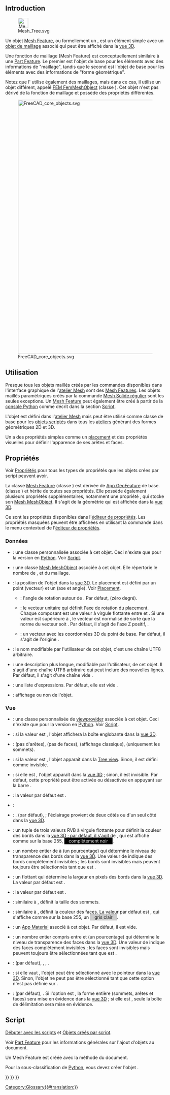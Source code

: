 <languages/>
{{TOCright}}

== Introduction ==

[[File:Mesh_Tree.svg|32px]]

Un objet [[Mesh Feature/fr|Mesh Feature]], ou formellement un {{incode|Mesh::Feature}}, est un élément simple avec un [[Mesh_MeshObject/fr|objet de maillage]] associé qui peut être affiché dans la [[3D_view/fr|vue 3D]].

Une fonction de maillage (Mesh Feature) est conceptuellement similaire à une [[Part_Feature/fr|Part Feature]]. Le premier est l'objet de base pour les éléments avec des informations de "maillage", tandis que le second est l'objet de base pour les éléments avec des informations de "forme géométrique".

Notez que l'{{Button|[[Image:Workbench_FEM.svg|16px]] [[FEM_Workbench/fr|atelier FEM]]}} utilise également des maillages, mais dans ce cas, il utilise un objet différent, appelé [[FEM_Mesh/fr|FEM FemMeshObject]] (classe {{incode|Fem::FemMeshObject}}). Cet objet n'est pas dérivé de la fonction de maillage et possède des propriétés différentes.

[[File:FreeCAD_core_objects.svg|800px]]

{{Caption|Diagramme simplifié des relations entre les objets centraux dans Freecad}}

<span id="Usage"></span>
== Utilisation ==

Presque tous les objets maillés créés par les commandes disponibles dans l'interface graphique de l'[[Mesh_Workbench/fr|atelier Mesh]] sont des [[Mesh_Feature/fr|Mesh Features]]. Les objets maillés paramétriques créés par la commande [[Mesh_BuildRegularSolid/fr|Mesh Solide régulier]] sont les seules exceptions. Un [[Mesh_Feature/fr|Mesh Feature]] peut également être créé à partir de la [[Python_console/fr|console Python]] comme décrit dans la section [[Mesh_Feature/fr#Script|Script]].

L'objet {{incode|Mesh::Feature}} est défini dans l'[[Mesh_Workbench/fr|atelier Mesh]] mais peut être utilisé comme classe de base pour les [[Scripted_objects/fr|objets scriptés]] dans tous les [[Workbenches/fr|ateliers]] générant des formes géométriques 2D et 3D.

Un {{incode|Mesh::Feature}} a des propriétés simples comme un [[Placement/fr|placement]] et des propriétés visuelles pour définir l'apparence de ses arêtes et faces.

<span id="Properties"></span>
== Propriétés ==

Voir [[Property/fr|Propriétés]] pour tous les types de propriétés que les objets crées par script peuvent avoir.

La classe [[Mesh_Feature/fr|Mesh Feature]] (classe {{incode|Mesh::Feature}}) est dérivée de [[App_GeoFeature/fr|App GeoFeature]] de base. (classe {{incode|App::GeoFeature}}) et hérite de toutes ses propriétés. Elle possède également plusieurs propriétés supplémentaires, notamment une propriété {{PropertyData|Mesh}}, qui stocke son [[Mesh_MeshObject/fr|Mesh MeshObject]]. Il s'agit de la géométrie qui est affichée dans la [[3D_view/fr|vue 3D]].

Ce sont les propriétés disponibles dans l'[[Property_editor/fr|éditeur de propriétés]]. Les propriétés masquées peuvent être affichées en utilisant la commande {{MenuCommand|Tout afficher}} dans le menu contextuel de l'[[Property_editor/fr|éditeur de propriétés]].

<span id="Data"></span>
=== Données ===

{{TitleProperty|Base}}

* {{PropertyData|Proxy|PythonObject|Hidden}} : une classe personnalisée associée à cet objet. Ceci n'existe que pour la version en [[Python/fr|Python]]. Voir [[#Script|Script]].
* {{PropertyData|Mesh|MeshKernel}}: une classe [[Mesh_MeshObject/fr|Mesh MeshObject]] associée à cet objet. Elle répertorie le nombre de {{Value|Points}}, {{Value|Edges}} et {{Value|Faces}} du maillage.
* {{PropertyData|Placement|Placement}}: la position de l'objet dans la [[3D_view/fr|vue 3D]]. Le placement est défini par un {{incode|Base}} point (vecteur) et un {{incode|Rotation}} (axe et angle). Voir [[Placement/fr|Placement]].
** {{PropertyData|Angle}}: l'angle de rotation autour de {{PropertyData/fr|Axis}}. Par défaut, {{value|0°}} (zéro degré).
** {{PropertyData|Axis}}: le vecteur unitaire qui définit l'axe de rotation du placement. Chaque composant est une valeur à virgule flottante entre {{value|0}} et {{value|1}}. Si une valeur est supérieure à {{value|1}}, le vecteur est normalisé de sorte que la norme du vecteur soit {{value|1}}. Par défaut, il s'agit de l'axe Z positif, {{value|(0, 0, 1)}}.
** {{PropertyData|Position}}: un vecteur avec les coordonnées 3D du point de base. Par défaut, il s'agit de l'origine {{value|(0, 0, 0)}}.
* {{PropertyData|Label|String}}: le nom modifiable par l'utilisateur de cet objet, c'est une chaîne UTF8 arbitraire.
* {{PropertyData|Label2|String|Hidden}} : une description plus longue, modifiable par l'utilisateur, de cet objet. Il s'agit d'une chaîne UTF8 arbitraire qui peut inclure des nouvelles lignes. Par défaut, il s'agit d'une chaîne vide {{value|""}}.
* {{PropertyData|Expression Engine|ExpressionEngine|Hidden}} : une liste d'expressions. Par défaut, elle est vide {{value|[]}}.
* {{PropertyData|Visibility|Bool|Hidden}} : affichage ou non de l'objet.

<span id="View"></span>
=== Vue ===

{{TitleProperty|Base}}

* {{PropertyView|Proxy|PythonObject|Hidden}} : une classe personnalisée de [[Viewprovider/fr|viewprovider]] associée à cet objet. Ceci n'existe que pour la version en [[Python/fr|Python]]. Voir [[#Script|Script]].

{{TitleProperty|Display Options}}

* {{PropertyView|Bounding Box|Bool}} : si la valeur est {{TRUE}}, l'objet affichera la boîte englobante dans la [[3D_view/fr|vue 3D]].
* {{PropertyView|Display Mode|Enumeration}} : {{value|Shaded}} (pas d'arêtes), {{value|Wireframe}} (pas de faces), {{value|Flat Lines}} (affichage classique), {{value|Points}} (uniquement les sommets).
* {{PropertyView|Show In Tree|Bool}} : si la valeur est {{TRUE}}, l'objet apparaît dans la [[Tree_view|Tree view]]. Sinon, il est défini comme invisible.
* {{PropertyView|Visibility|Bool}} : si elle est {{TRUE}}, l'objet apparaît dans la [[3D_view/fr|vue 3D]] ; sinon, il est invisible. Par défaut, cette propriété peut être activée ou désactivée en appuyant sur la barre {{KEY|Espace}}.

{{TitleProperty|Object Style}}

* {{PropertyView|Coloring|Bool|Hidden}} : la valeur par défaut est {{FALSE}}.
* {{PropertyView|Crease Angle|FloatConstraint}} :
* {{PropertyView|Lighting|Enumeration}} : {{value|Un côté}}. (par défaut), {{value|Two side}} ; l'éclairage provient de deux côtés ou d'un seul côté dans la [[3D_view/fr|vue 3D]].
* {{PropertyView|Line Color|Color}} : un tuple de trois valeurs RVB à virgule flottante {{value|(r,g,b)}} pour définir la couleur des bords dans la [[3D_view/fr|vue 3D]] ; par défaut, il s'agit de {{value|(0.0, 0.0, 0.0)}}, qui est affiché comme {{value|[0,0,0]}} sur la base 255, <span style="background-color:#000; color:#eee; width:3em; height:12pt; padding: 2px 1em 2px;">complètement noir</span>.
* {{PropertyView|Line Transparency|Percent}} : un nombre entier de {{value|0}} à {{value|100}} (un pourcentage) qui détermine le niveau de transparence des bords dans la [[3D_view/fr|vue 3D]]. Une valeur de {{value|100}} indique des bords complètement invisibles ; les bords sont invisibles mais peuvent toujours être sélectionnés tant que {{PropertyView|Selectable}} est {{TRUE}}.
* {{PropertyView|Line Width|FloatConstraint}} : un flottant qui détermine la largeur en pixels des bords dans la [[3D_view/fr|vue 3D]]. La valeur par défaut est {{value|1.0}}.
* {{PropertyView|Open Edges|Bool}} : la valeur par défaut est {{FALSE}}.
* {{PropertyView|Point Size|FloatConstraint}} : similaire à {{PropertyView|Line Width}}, définit la taille des sommets.
* {{PropertyView|Shape Color|Color}} : similaire à {{PropertyView|Line Color}}, définit la couleur des faces. La valeur par défaut est {{value|(0.8, 0.8, 0.8)}}, qui s'affiche comme {{value|[204,204,204]}} sur la base 255, un <span style="background-color:#ccc; width:3em; height:12pt; padding: 2px 1em 2px;">gris clair</span>.
* {{PropertyView|Shape Material|Material|Hidden}} : un [[App_Material/fr|App Material]] associé à cet objet. Par défaut, il est vide.
* {{PropertyView|Transparency|Percent}} : un nombre entier compris entre {{value|0}} et {{value|100}} (un pourcentage) qui détermine le niveau de transparence des faces dans la [[3D_view/fr|vue 3D]]. Une valeur de {{value|100}} indique des faces complètement invisibles ; les faces sont invisibles mais peuvent toujours être sélectionnées tant que {{PropertyView|Selectable}} est {{TRUE}}.

{{TitleProperty|Selection}}

* {{PropertyView|On Top When Selected|Enumeration}} : {{value|Disabled}} (par défaut), {{value|Enabled}}, {{value|Object}}, {{value|Element}}.
* {{PropertyView|Selectable|Bool}} : si elle vaut {{TRUE}}, l'objet peut être sélectionné avec le pointeur dans la [[3D_view/fr|vue 3D]]. Sinon, l'objet ne peut pas être sélectionné tant que cette option n'est pas définie sur {{TRUE}}.
* {{PropertyView|Selection Style|Enumeration}} : {{value|Shape}} (par défaut), {{value|BoundBox}}. Si l'option est {{value|Shape}}, la forme entière (sommets, arêtes et faces) sera mise en évidence dans la [[3D_view/fr|vue 3D]] ; si elle est {{value|BoundBox}}, seule la boîte de délimitation sera mise en évidence.

<span id="Scripting"></span>
== Script ==

{{Emphasis|Voir aussi :}} [[FreeCAD_Scripting_Basics/fr|Débuter avec les scripts]] et [[Scripted_objects/fr|Objets créés par script]].

Voir [[Part_Feature/fr|Part Feature]] pour les informations générales sur l'ajout d'objets au document.

Un Mesh Feature est créée avec la méthode {{incode|addObject()}} du document.

{{Code|code=
import FreeCAD as App

doc = App.newDocument()
obj = App.ActiveDocument.addObject("Mesh::Feature", "Name")
obj.Label = "Custom label"
}}

Pour la sous-classification de [[Python/fr|Python]], vous devez créer l'objet {{incode|Mesh::FeaturePython}}.

{{Code|code=
import FreeCAD as App

doc = App.newDocument()
obj = App.ActiveDocument.addObject("Mesh::FeaturePython", "Name")
obj.Label = "Custom label"
}}


{{Mesh_Tools_navi{{#translation:}}}}
{{Document_objects_navi{{#translation:}}}}
{{Userdocnavi{{#translation:}}}}
[[Category:Glossary{{#translation:}}]]